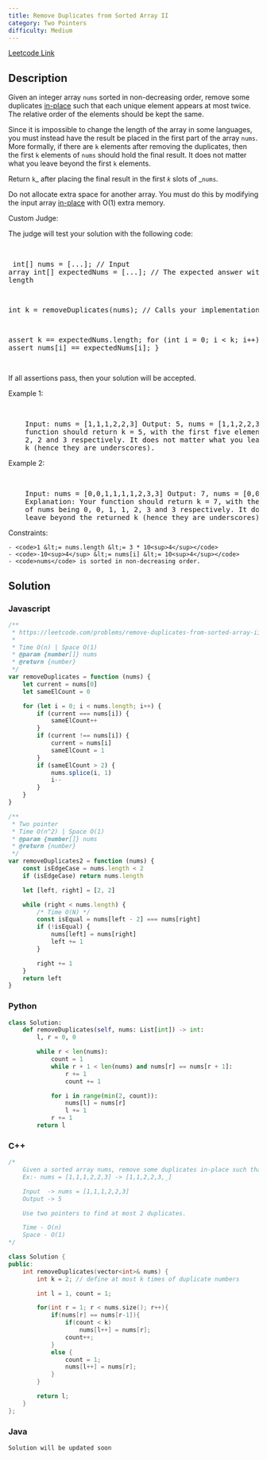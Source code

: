 ```yaml
---
title: Remove Duplicates from Sorted Array II
category: Two Pointers
difficulty: Medium
---
```


<Callout>

[Leetcode Link](https://leetcode.com/problems/remove-duplicates-from-sorted-array-ii)

</Callout>

## Description

Given an integer array <code>nums</code> sorted in non-decreasing order, remove some duplicates <a href="https://en.wikipedia.org/wiki/In-place_algorithm" target="_blank">in-place</a> such that each unique element appears at most twice. The relative order of the elements should be kept the same.

Since it is impossible to change the length of the array in some languages, you must instead have the result be placed in the first part of the array <code>nums</code>. More formally, if there are <code>k</code> elements after removing the duplicates, then the first <code>k</code> elements of <code>nums</code> should hold the final result. It does not matter what you leave beyond the first <code>k</code> elements.

Return <code>k</code>_ after placing the final result in the first _<code>k</code>_ slots of _<code>nums</code>.

Do not allocate extra space for another array. You must do this by modifying the input array <a href="https://en.wikipedia.org/wiki/In-place_algorithm" target="_blank">in-place</a> with O(1) extra memory.

Custom Judge:

The judge will test your solution with the following code:

<br /><pre className="overflow-x-auto">
int[] nums = [...]; // Input array
int[] expectedNums = [...]; // The expected answer with correct length

int k = removeDuplicates(nums); // Calls your implementation

assert k == expectedNums.length;
for (int i = 0; i &lt; k; i++) {
assert nums[i] == expectedNums[i];
}

</pre>

If all assertions pass, then your solution will be accepted.

Example 1:

<br />
<pre className="overflow-x-auto">
	Input: nums = [1,1,1,2,2,3] Output: 5, nums = [1,1,2,2,3,_] Explanation: Your
	function should return k = 5, with the first five elements of nums being 1, 1,
	2, 2 and 3 respectively. It does not matter what you leave beyond the returned
	k (hence they are underscores).
</pre>

Example 2:

<br />
<pre className="overflow-x-auto">
	Input: nums = [0,0,1,1,1,1,2,3,3] Output: 7, nums = [0,0,1,1,2,3,3,_,_]
	Explanation: Your function should return k = 7, with the first seven elements
	of nums being 0, 0, 1, 1, 2, 3 and 3 respectively. It does not matter what you
	leave beyond the returned k (hence they are underscores).
</pre>

Constraints:

    - <code>1 &lt;= nums.length &lt;= 3 * 10<sup>4</sup></code>
    - <code>-10<sup>4</sup> &lt;= nums[i] &lt;= 10<sup>4</sup></code>
    - <code>nums</code> is sorted in non-decreasing order.

## Solution

### Javascript

```javascript
/**
 * https://leetcode.com/problems/remove-duplicates-from-sorted-array-ii/
 *
 * Time O(n) | Space O(1)
 * @param {number[]} nums
 * @return {number}
 */
var removeDuplicates = function (nums) {
	let current = nums[0]
	let sameElCount = 0

	for (let i = 0; i < nums.length; i++) {
		if (current === nums[i]) {
			sameElCount++
		}
		if (current !== nums[i]) {
			current = nums[i]
			sameElCount = 1
		}
		if (sameElCount > 2) {
			nums.splice(i, 1)
			i--
		}
	}
}

/**
 * Two pointer
 * Time O(n^2) | Space O(1)
 * @param {number[]} nums
 * @return {number}
 */
var removeDuplicates2 = function (nums) {
	const isEdgeCase = nums.length < 2
	if (isEdgeCase) return nums.length

	let [left, right] = [2, 2]

	while (right < nums.length) {
		/* Time O(N) */
		const isEqual = nums[left - 2] === nums[right]
		if (!isEqual) {
			nums[left] = nums[right]
			left += 1
		}

		right += 1
	}
	return left
}
```

### Python

```python
class Solution:
    def removeDuplicates(self, nums: List[int]) -> int:
        l, r = 0, 0

        while r < len(nums):
            count = 1
            while r + 1 < len(nums) and nums[r] == nums[r + 1]:
                r += 1
                count += 1

            for i in range(min(2, count)):
                nums[l] = nums[r]
                l += 1
            r += 1
        return l

```

### C++

```cpp
/*
    Given a sorted array nums, remove some duplicates in-place such that each unique element appears at most twice.
    Ex:- nums = [1,1,1,2,2,3] -> [1,1,2,2,3,_]

    Input  -> nums = [1,1,1,2,2,3]
    Output -> 5

    Use two pointers to find at most 2 duplicates.

    Time - O(n)
    Space - O(1)
*/

class Solution {
public:
    int removeDuplicates(vector<int>& nums) {
        int k = 2; // define at most k times of duplicate numbers

        int l = 1, count = 1;

        for(int r = 1; r < nums.size(); r++){
            if(nums[r] == nums[r-1]){
                if(count < k)
                    nums[l++] = nums[r];
                count++;
            }
            else {
                count = 1;
                nums[l++] = nums[r];
            }
        }

        return l;
    }
};
```

### Java

```java
Solution will be updated soon
```

